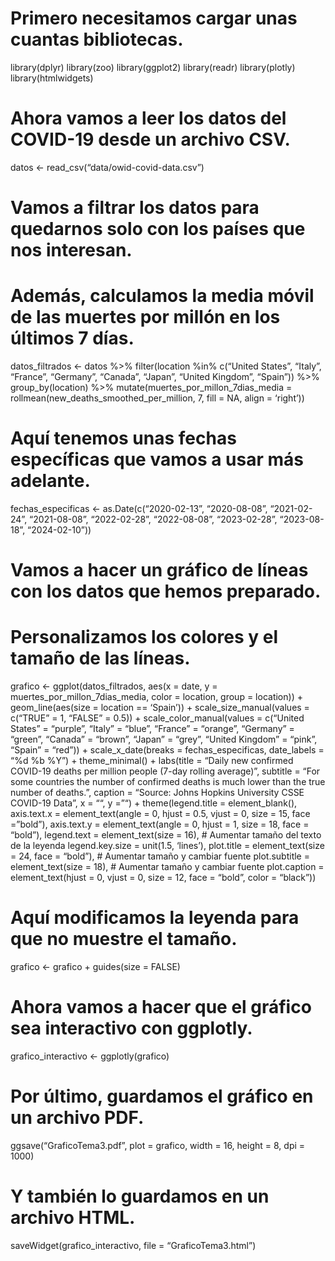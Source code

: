 # Primero necesitamos cargar unas cuantas bibliotecas.
library(dplyr)
library(zoo)
library(ggplot2)
library(readr)
library(plotly)
library(htmlwidgets)

# Ahora vamos a leer los datos del COVID-19 desde un archivo CSV.
datos <- read_csv("data/owid-covid-data.csv")

# Vamos a filtrar los datos para quedarnos solo con los países que nos interesan.
# Además, calculamos la media móvil de las muertes por millón en los últimos 7 días.
datos_filtrados <- datos %>%
  filter(location %in% c("United States", "Italy", "France", "Germany", "Canada", "Japan", "United Kingdom", "Spain")) %>%
  group_by(location) %>%
  mutate(muertes_por_millon_7dias_media = rollmean(new_deaths_smoothed_per_million, 7, fill = NA, align = 'right'))  

# Aquí tenemos unas fechas específicas que vamos a usar más adelante.
fechas_especificas <- as.Date(c("2020-02-13", "2020-08-08", "2021-02-24", "2021-08-08", "2022-02-28", "2022-08-08", "2023-02-28", "2023-08-18", "2024-02-10"))

# Vamos a hacer un gráfico de líneas con los datos que hemos preparado.
# Personalizamos los colores y el tamaño de las líneas.
grafico <- ggplot(datos_filtrados, aes(x = date, y = muertes_por_millon_7dias_media, color = location, group = location)) +
  geom_line(aes(size = location == 'Spain')) + scale_size_manual(values = c("TRUE" = 1, "FALSE" = 0.5)) + 
  scale_color_manual(values = c("United States" = "purple", "Italy" = "blue", "France" = "orange", 
                                "Germany" = "green", "Canada" = "brown", "Japan" = "grey", 
                                "United Kingdom" = "pink", "Spain" = "red")) +
   scale_x_date(breaks = fechas_especificas, date_labels = "%d %b %Y") + theme_minimal() +
  labs(title = "Daily new confirmed COVID-19 deaths per million people (7-day rolling average)", 
       subtitle = "For some countries the number of confirmed deaths is much lower than the true number of deaths.",
       caption = "Source: Johns Hopkins University CSSE COVID-19 Data", x = "", y = "") +
 theme(legend.title = element_blank(),
        axis.text.x = element_text(angle = 0, hjust = 0.5, vjust = 0, size = 15, face = "bold"),
        axis.text.y = element_text(angle = 0, hjust = 1, size = 18, face = "bold"),
        legend.text = element_text(size = 16), # Aumentar tamaño del texto de la leyenda
        legend.key.size = unit(1.5, 'lines'),
        plot.title = element_text(size = 24, face = "bold"), # Aumentar tamaño y cambiar fuente
        plot.subtitle = element_text(size = 18), # Aumentar tamaño y cambiar fuente
        plot.caption = element_text(hjust = 0, vjust = 0, size = 12, face = "bold", color = "black"))

# Aquí modificamos la leyenda para que no muestre el tamaño.
grafico <- grafico + guides(size = FALSE)

# Ahora vamos a hacer que el gráfico sea interactivo con ggplotly.
grafico_interactivo <- ggplotly(grafico)

# Por último, guardamos el gráfico en un archivo PDF.
ggsave("GraficoTema3.pdf", plot = grafico, width = 16, height = 8, dpi = 1000)

# Y también lo guardamos en un archivo HTML.
saveWidget(grafico_interactivo, file = "GraficoTema3.html")

